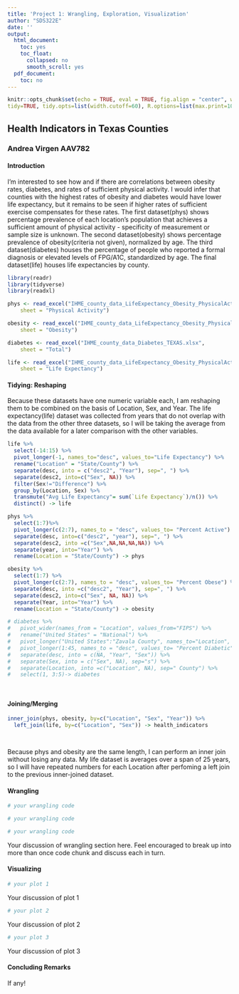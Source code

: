 ```yaml
---
title: 'Project 1: Wrangling, Exploration, Visualization'
author: "SDS322E"
date: ''
output:
  html_document:
    toc: yes
    toc_float:
      collapsed: no
      smooth_scroll: yes
  pdf_document:
    toc: no
---
```


```r
knitr::opts_chunk$set(echo = TRUE, eval = TRUE, fig.align = "center", warning = F, message = F,
tidy=TRUE, tidy.opts=list(width.cutoff=60), R.options=list(max.print=100))
```

## Health Indicators in Texas Counties

### Andrea Virgen AAV782

#### Introduction 

I'm interested to see how and if there are correlations between obesity rates, diabetes, and rates of sufficient physical activity. I would infer that counties with the highest rates of obesity and diabetes would have lower life expectancy, but it remains to be seen if higher rates of sufficient exercise compensates for these rates. The first dataset(phys) shows percentage prevalence of each location's population that achieves a sufficient amount of physical activity - specificity of measurement or sample size is unknown. The second dataset(obesity) shows percentage prevalence of obesity(criteria not given), normalized by age. The third dataset(diabetes) houses the percentage of people who reported a formal diagnosis or elevated levels of FPG/A1C, standardized by age. The final dataset(life) houses life expectancies by county.

```R
library(readr)
library(tidyverse)
library(readxl)

phys <- read_excel("IHME_county_data_LifeExpectancy_Obesity_PhysicalActivity_TEXAS.xls", 
    sheet = "Physical Activity")

obesity <- read_excel("IHME_county_data_LifeExpectancy_Obesity_PhysicalActivity_TEXAS.xls", 
    sheet = "Obesity")

diabetes <- read_excel("IHME_county_data_Diabetes_TEXAS.xlsx", 
    sheet = "Total")

life <- read_excel("IHME_county_data_LifeExpectancy_Obesity_PhysicalActivity_TEXAS.xls", 
    sheet = "Life Expectancy")

```

#### Tidying: Reshaping

Because these datasets have one numeric variable each, I am reshaping them to be combined on the basis of Location, Sex, and Year. The life expectancy(life) dataset was collected from years that do not overlap with the data from the other three datasets, so I will be taking the average from the data available for a later comparison with the other variables.

```R

life %>%
  select(-14:15) %>%
  pivot_longer(-1, names_to="desc", values_to="Life Expectancy") %>%
  rename("Location" = "State/County") %>%
  separate(desc, into = c("desc2", "Year"), sep=", ") %>%
  separate(desc2, into=c("Sex", NA)) %>%
  filter(Sex!="Difference") %>%
  group_by(Location, Sex) %>%
  transmute("Avg Life Expectancy"= sum(`Life Expectancy`)/n()) %>%
  distinct() -> life

phys %>%
  select(1:7)%>%
  pivot_longer(c(2:7), names_to = "desc", values_to= "Percent Active") %>%
  separate(desc, into=c("desc2", "year"), sep=", ") %>%
  separate(desc2, into =c("Sex",NA,NA,NA,NA)) %>%
  separate(year, into="Year") %>%
  rename(Location = "State/County") -> phys

obesity %>%
  select(1:7) %>%
  pivot_longer(c(2:7), names_to = "desc", values_to= "Percent Obese") %>%
  separate(desc, into =c("desc2", "Year"), sep=", ") %>%
  separate(desc2, into=c("Sex", NA, NA)) %>%
  separate(Year, into="Year") %>%
  rename(Location = "State/County") -> obesity

# diabetes %>%
#   pivot_wider(names_from = "Location", values_from="FIPS") %>%
#   rename("United States" = "National") %>%
#   pivot_longer("United States":"Zavala County", names_to="Location", values_to="FIPS") %>%
#   pivot_longer(1:45, names_to = "desc", values_to= "Percent Diabetic") %>%
#   separate(desc, into = c(NA, "Year", "Sex")) %>%
#   separate(Sex, into = c("Sex", NA), sep="s") %>%
#   separate(Location, into =c("Location", NA), sep=" County") %>%
#   select(1, 3:5)-> diabetes

  
```

    
#### Joining/Merging

```R
inner_join(phys, obesity, by=c("Location", "Sex", "Year")) %>%
  left_join(life, by=c("Location", "Sex")) -> health_indicators

  

```

Because phys and obesity are the same length, I can perform an inner join without losing any data. My life dataset is averages over a span of 25 years, so I will have repeated numbers for each Location after perfoming a left join to the previous inner-joined dataset.

####  Wrangling

```R
# your wrangling code

# your wrangling code

# your wrangling code
```

Your discussion of wrangling section here. Feel encouraged to break up into more than once code chunk and discuss each in turn.


#### Visualizing

```R
# your plot 1
```

Your discussion of plot 1

```R
# your plot 2
```

Your discussion of plot 2

```R
# your plot 3
```

Your discussion of plot 3

#### Concluding Remarks

If any!




